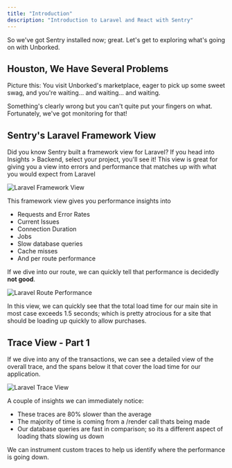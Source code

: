 ```yaml
---
title: "Introduction"
description: "Introduction to Laravel and React with Sentry"
---
```


So we've got Sentry installed now; great. Let's get to exploring what's going on with Unborked.

## Houston, We Have Several Problems

Picture this: You visit Unborked's marketplace, eager to pick up some sweet swag, and you're waiting... and waiting... and waiting.

Something's clearly wrong but you can't quite put your fingers on what. Fortunately, we've got monitoring for that! 

## Sentry's Laravel Framework View 

Did you know Sentry built a framework view for Laravel? If you head into Insights > Backend, select your project, you'll see it! This view is great for giving you a view into errors and performance that matches up with what you would expect from 
Laravel

![Laravel Framework View](/../../assets/img/SentryLaravelView.png)

This framework view gives you performance insights into 

- Requests and Error Rates 
- Current Issues 
- Connection Duration 
- Jobs 
- Slow database queries 
- Cache misses 
- And per route performance

If we dive into our route, we can quickly tell that performance is decidedly **not good**.

![Laravel Route Performance](/../../assets/img/LaravelRoutePerformance.png)

In this view, we can quickly see that the total load time for our main site in most case exceeds 1.5 seconds; which is pretty atrocious for a site that should be loading up quickly to allow purchases.

## Trace View - Part 1 

If we dive into any of the transactions, we can see a detailed view of the overall trace, and the spans below it that cover the load time for our application. 

![Laravel Trace View](/../../assets/img/LaravelExampleTraceView.png)

A couple of insights we can immediately notice:
- These traces are 80% slower than the average
- The majority of time is coming from a /render call thats being made 
- Our database queries are fast in comparison; so its a different aspect of loading thats slowing us down 

We can instrument custom traces to help us identify where the performance is going down.